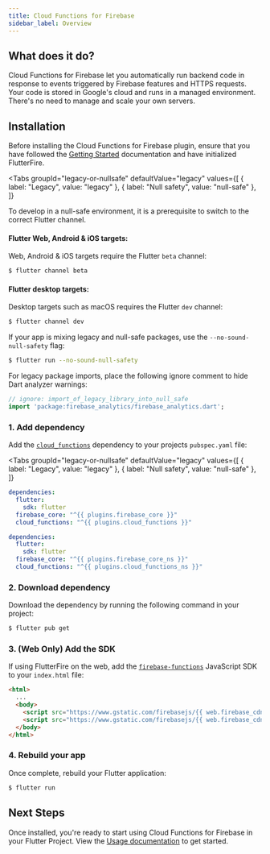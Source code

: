```yaml
---
title: Cloud Functions for Firebase
sidebar_label: Overview
---
```


## What does it do?

Cloud Functions for Firebase let you automatically run backend code in response to events
triggered by Firebase features and HTTPS requests. Your code is stored in Google's cloud
and runs in a managed environment. There's no need to manage and scale your own servers.


<YouTube id="vr0Gfvp5v1A" />

## Installation

Before installing the Cloud Functions for Firebase plugin, ensure that you have followed the [Getting Started](../overview.mdx) documentation
and have initialized FlutterFire.

<Tabs
groupId="legacy-or-nullsafe"
defaultValue="legacy"
values={[
    { label: "Legacy", value: "legacy" },
    { label: "Null safety", value: "null-safe" },
]}
>
<TabItem value="legacy">
</TabItem>
<TabItem value="null-safe">


To develop in a null-safe environment, it is a prerequisite to switch to the correct Flutter channel.

#### Flutter Web, Android & iOS targets:

Web, Android & iOS targets require the Flutter `beta` channel:

```bash
$ flutter channel beta
```

#### Flutter desktop targets:

Desktop targets such as macOS requires  the Flutter `dev` channel:

```bash
$ flutter channel dev
```

If your app is mixing legacy and null-safe packages, use the `--no-sound-null-safety` flag:
```bash
$ flutter run --no-sound-null-safety
```

For legacy package imports, place the following ignore comment to hide Dart analyzer warnings:

```dart
// ignore: import_of_legacy_library_into_null_safe
import 'package:firebase_analytics/firebase_analytics.dart';
```

</TabItem>
</Tabs>

### 1. Add dependency

Add the [`cloud_functions`](https://pub.dev/packages/cloud_functions) dependency to your projects `pubspec.yaml` file:

<Tabs
  groupId="legacy-or-nullsafe"
  defaultValue="legacy"
  values={[
    { label: "Legacy", value: "legacy" },
    { label: "Null safety", value: "null-safe" },
  ]}
>
<TabItem value="legacy">


```yaml {5} title="pubspec.yaml"
dependencies:
  flutter:
    sdk: flutter
  firebase_core: "^{{ plugins.firebase_core }}"
  cloud_functions: "^{{ plugins.cloud_functions }}"
```

</TabItem>
<TabItem value="null-safe">

```yaml {5} title="pubspec.yaml"
dependencies:
  flutter:
    sdk: flutter
  firebase_core: "^{{ plugins.firebase_core_ns }}"
  cloud_functions: "^{{ plugins.cloud_functions_ns }}"
```

</TabItem>
</Tabs>

### 2. Download dependency

Download the dependency by running the following command in your project:

```bash
$ flutter pub get
```

### 3. (Web Only) Add the SDK

If using FlutterFire on the web, add the [`firebase-functions`](!cloud_functions) JavaScript SDK to your `index.html` file:

```html {5} title="web/index.html"
<html>
  ...
  <body>
    <script src="https://www.gstatic.com/firebasejs/{{ web.firebase_cdn }}/firebase-app.js"></script>
    <script src="https://www.gstatic.com/firebasejs/{{ web.firebase_cdn }}/firebase-functions.js"></script>
  </body>
</html>
```

### 4. Rebuild your app

Once complete, rebuild your Flutter application:

```bash
$ flutter run
```

## Next Steps

Once installed, you're ready to start using Cloud Functions for Firebase in your Flutter Project. View
the [Usage documentation](usage.mdx) to get started.
